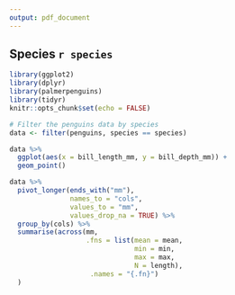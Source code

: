```yaml
---
output: pdf_document
---
```


## Species `r species`

```r
library(ggplot2)
library(dplyr)
library(palmerpenguins)
library(tidyr)
knitr::opts_chunk$set(echo = FALSE)

# Filter the penguins data by species
data <- filter(penguins, species == species)
```

```r
data %>% 
  ggplot(aes(x = bill_length_mm, y = bill_depth_mm)) +
  geom_point()
```

```r
data %>% 
  pivot_longer(ends_with("mm"),
               names_to = "cols",
               values_to = "mm", 
               values_drop_na = TRUE) %>% 
  group_by(cols) %>% 
  summarise(across(mm, 
                   .fns = list(mean = mean, 
                               min = min, 
                               max = max,
                               N = length),
                    .names = "{.fn}")
  )
```